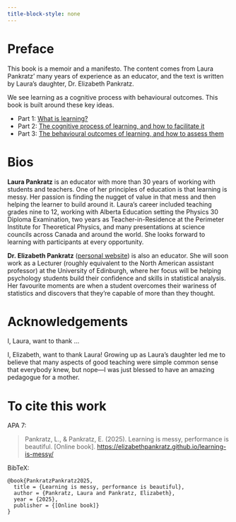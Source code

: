 ```yaml
---
title-block-style: none
---
```


# Preface {.unnumbered}

This book is a memoir and a manifesto.
The content comes from Laura Pankratz' many years of experience as an educator, and the text is written by Laura's daughter, Dr. Elizabeth Pankratz.

We see learning as a cognitive process with behavioural outcomes.
This book is built around these key ideas.

- Part 1: [What is learning?](part1/intro-learning.qmd)
- Part 2: [The cognitive process of learning, and how to facilitate it](part2/intro-cognitive.qmd)
- Part 3: [The behavioural outcomes of learning, and how to assess them](part3/intro-behavioural.qmd)


# Bios

**Laura Pankratz** is an educator with more than 30 years of working with students and teachers.
One of her principles of education is that learning is messy. 
Her passion is finding the nugget of value in that mess and then helping the learner to build around it. 
Laura's career included teaching grades nine to 12, working with Alberta Education setting the Physics 30 Diploma Examination, two years as Teacher-in-Residence at the Perimeter Institute for Theoretical Physics, and many presentations at science councils across Canada and around the world. 
She looks forward to learning with participants at every opportunity.

**Dr. Elizabeth Pankratz** ([personal website](https://elizabethpankratz.github.io)) is also an educator.
She will soon work as a Lecturer (roughly equivalent to the North American assistant professor) at the University of Edinburgh, where her focus will be helping psychology students build their confidence and skills in statistical analysis.
Her favourite moments are when a student overcomes their wariness of statistics and discovers that they're capable of more than they thought.


# Acknowledgements

I, Laura, want to thank ...

I, Elizabeth, want to thank Laura!
Growing up as Laura's daughter led me to believe that many aspects of good teaching were simple common sense that everybody knew, but nope—I was just blessed to have an amazing pedagogue for a mother.


# To cite this work

APA 7:

> Pankratz, L., & Pankratz, E. (2025). Learning is messy, performance is beautiful. [Online book]. <https://elizabethpankratz.github.io/learning-is-messy/>


BibTeX:

``` 
@book{PankratzPankratz2025,
  title = {Learning is messy, performance is beautiful},
  author = {Pankratz, Laura and Pankratz, Elizabeth},
  year = {2025},
  publisher = {[Online book]}
}
```
